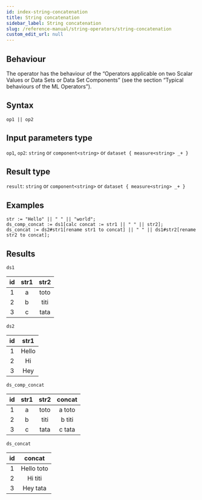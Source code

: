 ```yaml
---
id: index-string-concatenation
title: String concatenation
sidebar_label: String concatenation
slug: /reference-manual/string-operators/string-concatenation
custom_edit_url: null
---
```


## Behaviour

The operator has the behaviour of the “Operators applicable on two Scalar Values or Data Sets or Data Set Components” (see the section “Typical behaviours of the ML Operators”).

## Syntax

`op1 || op2`

## Input parameters type

`op1`, `op2`: `string` or `component<string>` or `dataset { measure<string> _+ }`

## Result type

`result`: `string` or `component<string>` or `dataset { measure<string> _+ }`

## Examples

```
str := "Hello" || " " || "world";
ds_comp_concat := ds1[calc concat := str1 || " " || str2];
ds_concat := ds2#str1[rename str1 to concat] || " " || ds1#str2[rename str2 to concat];
```

## Results

`ds1`

| id  | str1 | str2 |
| :-: | :--: | :--: |
|  1  |  a   | toto |
|  2  |  b   | titi |
|  3  |  c   | tata |

`ds2`

| id  | str1  |
| :-: | :---: |
|  1  | Hello |
|  2  |  Hi   |
|  3  |  Hey  |

`ds_comp_concat`

| id  | str1 | str2 | concat |
| :-: | :--: | :--: | :----: |
|  1  |  a   | toto | a toto |
|  2  |  b   | titi | b titi |
|  3  |  c   | tata | c tata |

`ds_concat`

| id  |   concat   |
| :-: | :--------: |
|  1  | Hello toto |
|  2  |  Hi titi   |
|  3  |  Hey tata  |
